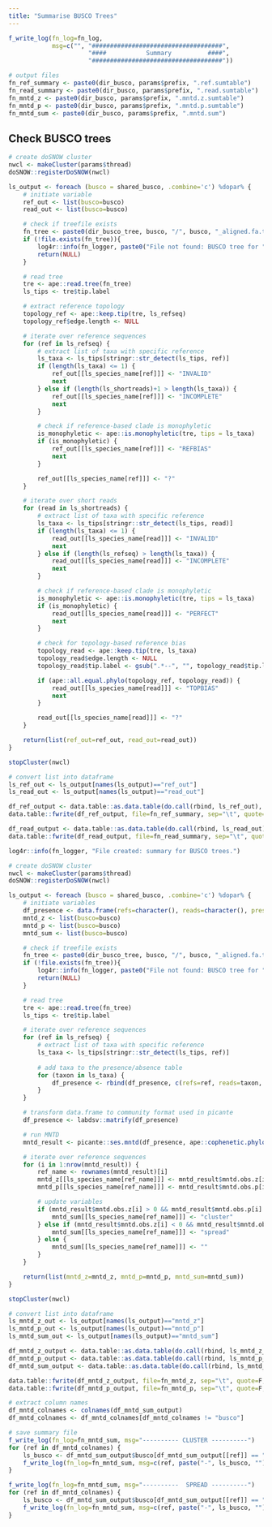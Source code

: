 ```yaml
---
title: "Summarise BUSCO Trees"
---
```


```r
f_write_log(fn_log=fn_log,
            msg=c("", "####################################",
                      "####           Summary          ####",
                      "####################################"))

# output files
fn_ref_summary <- paste0(dir_busco, params$prefix, ".ref.sumtable")
fn_read_summary <- paste0(dir_busco, params$prefix, ".read.sumtable")
fn_mntd_z <- paste0(dir_busco, params$prefix, ".mntd.z.sumtable")
fn_mntd_p <- paste0(dir_busco, params$prefix, ".mntd.p.sumtable")
fn_mntd_sum <- paste0(dir_busco, params$prefix, ".mntd.sum")
```

## Check BUSCO trees
```r
# create doSNOW cluster
nwcl <- makeCluster(params$thread)
doSNOW::registerDoSNOW(nwcl)

ls_output <- foreach (busco = shared_busco, .combine='c') %dopar% {
    # initiate variable
    ref_out <- list(busco=busco)
    read_out <- list(busco=busco)

    # check if treefile exists
    fn_tree <- paste0(dir_busco_tree, busco, "/", busco, "_aligned.fa.treefile")
    if (!file.exists(fn_tree)){
        log4r::info(fn_logger, paste0("File not found: BUSCO tree for ", busco, ". Skipped."))
        return(NULL)
    }

    # read tree
    tre <- ape::read.tree(fn_tree)
    ls_tips <- tre$tip.label

    # extract reference topology
    topology_ref <- ape::keep.tip(tre, ls_refseq)
    topology_ref$edge.length <- NULL

    # iterate over reference sequences
    for (ref in ls_refseq) {
        # extract list of taxa with specific reference
        ls_taxa <- ls_tips[stringr::str_detect(ls_tips, ref)]
        if (length(ls_taxa) <= 1) {
            ref_out[[ls_species_name[ref]]] <- "INVALID"
            next
        } else if (length(ls_shortreads)+1 > length(ls_taxa)) {
            ref_out[[ls_species_name[ref]]] <- "INCOMPLETE"
            next
        }

        # check if reference-based clade is monophyletic
        is_monophyletic <- ape::is.monophyletic(tre, tips = ls_taxa)
        if (is_monophyletic) {
            ref_out[[ls_species_name[ref]]] <- "REFBIAS"
            next
        }

        ref_out[[ls_species_name[ref]]] <- "?"
    }

    # iterate over short reads
    for (read in ls_shortreads) {
        # extract list of taxa with specific reference
        ls_taxa <- ls_tips[stringr::str_detect(ls_tips, read)]
        if (length(ls_taxa) <= 1) {
            read_out[[ls_species_name[read]]] <- "INVALID"
            next
        } else if (length(ls_refseq) > length(ls_taxa)) {
            read_out[[ls_species_name[read]]] <- "INCOMPLETE"
            next
        }

        # check if reference-based clade is monophyletic
        is_monophyletic <- ape::is.monophyletic(tre, tips = ls_taxa)
        if (is_monophyletic) {
            read_out[[ls_species_name[read]]] <- "PERFECT"
            next
        }

        # check for topology-based reference bias
        topology_read <- ape::keep.tip(tre, ls_taxa)
        topology_read$edge.length <- NULL
        topology_read$tip.label <- gsub(".*--", "", topology_read$tip.label)

        if (ape::all.equal.phylo(topology_ref, topology_read)) {
            read_out[[ls_species_name[read]]] <- "TOPBIAS"
            next
        }

        read_out[[ls_species_name[read]]] <- "?"
    }

    return(list(ref_out=ref_out, read_out=read_out))
}

stopCluster(nwcl)

# convert list into dataframe
ls_ref_out <- ls_output[names(ls_output)=="ref_out"]
ls_read_out <- ls_output[names(ls_output)=="read_out"]

df_ref_output <- data.table::as.data.table(do.call(rbind, ls_ref_out), fill=TRUE)
data.table::fwrite(df_ref_output, file=fn_ref_summary, sep="\t", quote=F, row.names=F)

df_read_output <- data.table::as.data.table(do.call(rbind, ls_read_out), fill=TRUE)
data.table::fwrite(df_read_output, file=fn_read_summary, sep="\t", quote=F, row.names=F)

log4r::info(fn_logger, "File created: summary for BUSCO trees.")
```

```r
# create doSNOW cluster
nwcl <- makeCluster(params$thread)
doSNOW::registerDoSNOW(nwcl)

ls_output <- foreach (busco = shared_busco, .combine='c') %dopar% {
    # initiate variables
    df_presence <- data.frame(refs=character(), reads=character(), present=numeric())
    mntd_z <- list(busco=busco)
    mntd_p <- list(busco=busco)
    mntd_sum <- list(busco=busco)

    # check if treefile exists
    fn_tree <- paste0(dir_busco_tree, busco, "/", busco, "_aligned.fa.treefile")
    if (!file.exists(fn_tree)){
        log4r::info(fn_logger, paste0("File not found: BUSCO tree for ", busco, ". Skipped."))
        return(NULL)
    }

    # read tree
    tre <- ape::read.tree(fn_tree)
    ls_tips <- tre$tip.label

    # iterate over reference sequences
    for (ref in ls_refseq) {
        # extract list of taxa with specific reference
        ls_taxa <- ls_tips[stringr::str_detect(ls_tips, ref)]
        
        # add taxa to the presence/absence table
        for (taxon in ls_taxa) {
            df_presence <- rbind(df_presence, c(refs=ref, reads=taxon, present=1))
        }
    }

    # transform data.frame to community format used in picante
    df_presence <- labdsv::matrify(df_presence)

    # run MNTD
    mntd_result <- picante::ses.mntd(df_presence, ape::cophenetic.phylo(tre))

    # iterate over reference sequences
    for (i in 1:nrow(mntd_result)) {
        ref_name <- rownames(mntd_result)[i]
        mntd_z[[ls_species_name[ref_name]]] <- mntd_result$mntd.obs.z[i]
        mntd_p[[ls_species_name[ref_name]]] <- mntd_result$mntd.obs.p[i]

        # update variables
        if (mntd_result$mntd.obs.z[i] > 0 && mntd_result$mntd.obs.p[i] > 0.95) {
            mntd_sum[[ls_species_name[ref_name]]] <- "cluster"
        } else if (mntd_result$mntd.obs.z[i] < 0 && mntd_result$mntd.obs.p[i] < 0.05) {
            mntd_sum[[ls_species_name[ref_name]]] <- "spread"
        } else {
            mntd_sum[[ls_species_name[ref_name]]] <- ""
        }
    }

    return(list(mntd_z=mntd_z, mntd_p=mntd_p, mntd_sum=mntd_sum))
}

stopCluster(nwcl)

# convert list into dataframe
ls_mntd_z_out <- ls_output[names(ls_output)=="mntd_z"]
ls_mntd_p_out <- ls_output[names(ls_output)=="mntd_p"]
ls_mntd_sum_out <- ls_output[names(ls_output)=="mntd_sum"]

df_mntd_z_output <- data.table::as.data.table(do.call(rbind, ls_mntd_z_out), fill=TRUE)
df_mntd_p_output <- data.table::as.data.table(do.call(rbind, ls_mntd_p_out), fill=TRUE)
df_mntd_sum_output <- data.table::as.data.table(do.call(rbind, ls_mntd_sum_out), fill=TRUE)

data.table::fwrite(df_mntd_z_output, file=fn_mntd_z, sep="\t", quote=F, row.names=F)
data.table::fwrite(df_mntd_p_output, file=fn_mntd_p, sep="\t", quote=F, row.names=F)

# extract column names
df_mntd_colnames <- colnames(df_mntd_sum_output)
df_mntd_colnames <- df_mntd_colnames[df_mntd_colnames != "busco"]

# save summary file
f_write_log(fn_log=fn_mntd_sum, msg="---------- CLUSTER ----------")
for (ref in df_mntd_colnames) {
    ls_busco <- df_mntd_sum_output$busco[df_mntd_sum_output[[ref]] == "cluster"]
    f_write_log(fn_log=fn_mntd_sum, msg=c(ref, paste("-", ls_busco, "")))
}

f_write_log(fn_log=fn_mntd_sum, msg="----------  SPREAD ----------")
for (ref in df_mntd_colnames) {
    ls_busco <- df_mntd_sum_output$busco[df_mntd_sum_output[[ref]] == "spread"]
    f_write_log(fn_log=fn_mntd_sum, msg=c(ref, paste("-", ls_busco, "")))
}
```